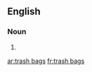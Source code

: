 ==English==

===Noun===
{{head|en|plural|head=[[trash]] [[bag]]s}}

# {{plural of|trash bag|lang=en|nocat=1}}

[[ar:trash bags]]
[[fr:trash bags]]